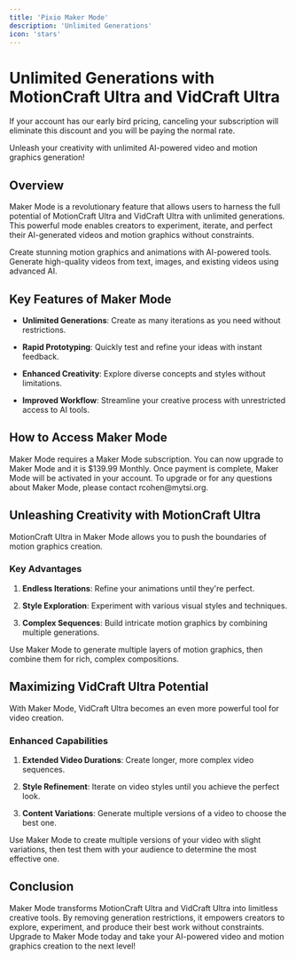 ```yaml
---
title: 'Pixio Maker Mode'
description: 'Unlimited Generations'
icon: 'stars'
---
```


# Unlimited Generations with MotionCraft Ultra and VidCraft Ultra

<Tip> If your account has our early bird pricing, canceling your subscription will eliminate this discount and you will be paying the normal rate. </Tip>

<Tip>
  Unleash your creativity with unlimited AI-powered video and motion graphics generation!
</Tip>


## Overview

Maker Mode is a revolutionary feature that allows users to harness the full potential of MotionCraft Ultra and VidCraft Ultra with unlimited generations. This powerful mode enables creators to experiment, iterate, and perfect their AI-generated videos and motion graphics without constraints.

<CardGroup cols={2}>
  <Card title="MotionCraft Ultra" icon="wand-magic-sparkles">
    Create stunning motion graphics and animations with AI-powered tools.
  </Card>

  <Card title="VidCraft Ultra" icon="film">
    Generate high-quality videos from text, images, and existing videos using advanced AI.
  </Card>
</CardGroup>

## Key Features of Maker Mode

* **Unlimited Generations**: Create as many iterations as you need without restrictions.

* **Rapid Prototyping**: Quickly test and refine your ideas with instant feedback.

* **Enhanced Creativity**: Explore diverse concepts and styles without limitations.

* **Improved Workflow**: Streamline your creative process with unrestricted access to AI tools.

## How to Access Maker Mode

<Steps>
  <Step title="Upgrade to Maker Mode" icon="crown">
    Maker Mode requires a Maker Mode subscription.
  </Step>

  <Step title="Unlimited Tier" icon="crown">
    You can now upgrade to Maker Mode and it is $139.99 Monthly.
  </Step>

  <Step title="Activate Maker Mode" icon="toggle-on">
    Once payment is complete, Maker Mode will be activated in your account.
  </Step>
</Steps>

<Callout type="info">
  To upgrade or for any questions about Maker Mode, please contact rcohen@mytsi.org.
</Callout>

## Unleashing Creativity with MotionCraft Ultra

MotionCraft Ultra in Maker Mode allows you to push the boundaries of motion graphics creation.

### Key Advantages

1. **Endless Iterations**: Refine your animations until they're perfect.

2. **Style Exploration**: Experiment with various visual styles and techniques.

3. **Complex Sequences**: Build intricate motion graphics by combining multiple generations.

<Accordion title="Pro Tip: Layered Compositions" icon="layer-group">
  Use Maker Mode to generate multiple layers of motion graphics, then combine them for rich, complex compositions.
</Accordion>

## Maximizing VidCraft Ultra Potential

With Maker Mode, VidCraft Ultra becomes an even more powerful tool for video creation.

### Enhanced Capabilities

1. **Extended Video Durations**: Create longer, more complex video sequences.

2. **Style Refinement**: Iterate on video styles until you achieve the perfect look.

3. **Content Variations**: Generate multiple versions of a video to choose the best one.

<Accordion title="Pro Tip: A/B Testing" icon="vials">
  Use Maker Mode to create multiple versions of your video with slight variations, then test them with your audience to determine the most effective one.
</Accordion>

## Conclusion

Maker Mode transforms MotionCraft Ultra and VidCraft Ultra into limitless creative tools. By removing generation restrictions, it empowers creators to explore, experiment, and produce their best work without constraints. Upgrade to Maker Mode today and take your AI-powered video and motion graphics creation to the next level!